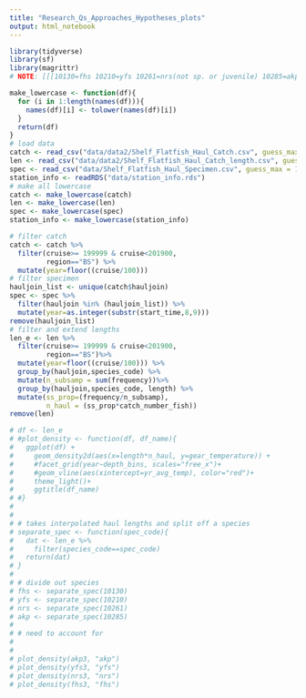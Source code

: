 ```yaml
---
title: "Research_Qs_Approaches_Hypotheses_plots"
output: html_notebook
---
```



```r
library(tidyverse)
library(sf)
library(magrittr)
# NOTE: [[[10130=fhs 10210=yfs 10261=nrs(not sp. or juvenile) 10285=akp]]]
```

```r
make_lowercase <- function(df){
  for (i in 1:length(names(df))){
    names(df)[i] <- tolower(names(df)[i])
  }
  return(df)
}
# load data
catch <- read_csv("data/data2/Shelf_Flatfish_Haul_Catch.csv", guess_max = 10000)
len <- read_csv("data/data2/Shelf_Flatfish_Haul_Catch_length.csv", guess_max = 10000)
spec <- read_csv("data/Shelf_Flatfish_Haul_Specimen.csv", guess_max = 10000)
station_info <- readRDS("data/station_info.rds")
# make all lowercase
catch <- make_lowercase(catch)
len <- make_lowercase(len)
spec <- make_lowercase(spec)
station_info <- make_lowercase(station_info)
```

```r
# filter catch
catch <- catch %>%
  filter(cruise>= 199999 & cruise<201900,
         region=="BS") %>%
  mutate(year=floor((cruise/100)))
# filter specimen
hauljoin_list <- unique(catch$hauljoin)
spec <- spec %>%
  filter(hauljoin %in% (hauljoin_list)) %>%
  mutate(year=as.integer(substr(start_time,8,9)))
remove(hauljoin_list)                                   
# filter and extend lengths
len_e <- len %>%
  filter(cruise>= 199999 & cruise<201900,
         region=="BS")%>%
  mutate(year=floor((cruise/100))) %>%
  group_by(hauljoin,species_code) %>%
  mutate(n_subsamp = sum(frequency))%>%
  group_by(hauljoin,species_code, length) %>%
  mutate(ss_prop=(frequency/n_subsamp),
         n_haul = (ss_prop*catch_number_fish))
remove(len)
```

```r
# df <- len_e
# #plot_density <- function(df, df_name){
#   ggplot(df) + 
#     geom_density2d(aes(x=length*n_haul, y=gear_temperature)) +
#     #facet_grid(year~depth_bins, scales="free_x")+
#     #geom_vline(aes(xintercept=yr_avg_temp), color="red")+
#     theme_light()+
#     ggtitle(df_name)
# #}
# 
#   
# # takes interpolated haul lengths and split off a species
# separate_spec <- function(spec_code){
#   dat <- len_e %>%
#     filter(species_code==spec_code)
#   return(dat)
# }
# 
# # divide out species
# fhs <- separate_spec(10130)
# yfs <- separate_spec(10210)
# nrs <- separate_spec(10261)
# akp <- separate_spec(10285)
# 
# # need to account for 
# 
# 
# plot_density(akp3, "akp")
# plot_density(yfs3, "yfs")
# plot_density(nrs3, "nrs")
# plot_density(fhs3, "fhs")
```




